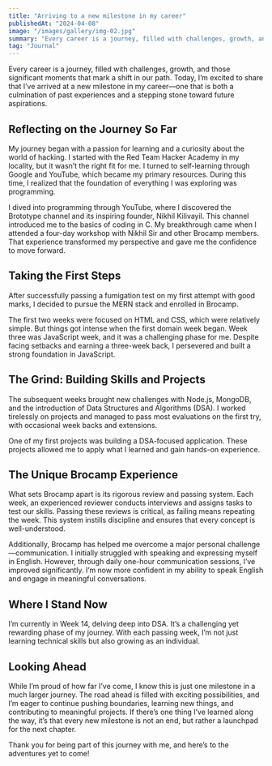 ```yaml
---
title: "Arriving to a new milestone in my career"
publishedAt: "2024-04-08"
image: "/images/gallery/img-02.jpg"
summary: "Every career is a journey, filled with challenges, growth, and those significant moments that mark a shift in our path."
tag: "Journal"
---
```


Every career is a journey, filled with challenges, growth, and those significant moments that mark a shift in our path. Today, I’m excited to share that I’ve arrived at a new milestone in my career—one that is both a culmination of past experiences and a stepping stone toward future aspirations.

## Reflecting on the Journey So Far

My journey began with a passion for learning and a curiosity about the world of hacking. I started with the Red Team Hacker Academy in my locality, but it wasn’t the right fit for me. I turned to self-learning through Google and YouTube, which became my primary resources. During this time, I realized that the foundation of everything I was exploring was programming.

I dived into programming through YouTube, where I discovered the Brototype channel and its inspiring founder, Nikhil Kilivayil. This channel introduced me to the basics of coding in C. My breakthrough came when I attended a four-day workshop with Nikhil Sir and other Brocamp members. That experience transformed my perspective and gave me the confidence to move forward.

## Taking the First Steps

After successfully passing a fumigation test on my first attempt with good marks, I decided to pursue the MERN stack and enrolled in Brocamp. 

The first two weeks were focused on HTML and CSS, which were relatively simple. But things got intense when the first domain week began. Week three was JavaScript week, and it was a challenging phase for me. Despite facing setbacks and earning a three-week back, I persevered and built a strong foundation in JavaScript.

## The Grind: Building Skills and Projects

The subsequent weeks brought new challenges with Node.js, MongoDB, and the introduction of Data Structures and Algorithms (DSA). I worked tirelessly on projects and managed to pass most evaluations on the first try, with occasional week backs and extensions. 

One of my first projects was building a DSA-focused application. These projects allowed me to apply what I learned and gain hands-on experience.

## The Unique Brocamp Experience

What sets Brocamp apart is its rigorous review and passing system. Each week, an experienced reviewer conducts interviews and assigns tasks to test our skills. Passing these reviews is critical, as failing means repeating the week. This system instills discipline and ensures that every concept is well-understood.

Additionally, Brocamp has helped me overcome a major personal challenge—communication. I initially struggled with speaking and expressing myself in English. However, through daily one-hour communication sessions, I’ve improved significantly. I’m now more confident in my ability to speak English and engage in meaningful conversations.

## Where I Stand Now

I’m currently in Week 14, delving deep into DSA. It’s a challenging yet rewarding phase of my journey. With each passing week, I’m not just learning technical skills but also growing as an individual.

## Looking Ahead

While I’m proud of how far I’ve come, I know this is just one milestone in a much larger journey. The road ahead is filled with exciting possibilities, and I’m eager to continue pushing boundaries, learning new things, and contributing to meaningful projects. If there’s one thing I’ve learned along the way, it’s that every new milestone is not an end, but rather a launchpad for the next chapter.

Thank you for being part of this journey with me, and here’s to the adventures yet to come!


